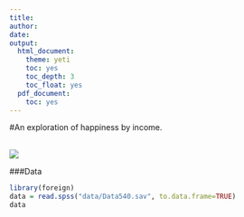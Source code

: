 ```yaml
---
title:
author: 
date: 
output:
  html_document:
    theme: yeti
    toc: yes
    toc_depth: 3
    toc_float: yes
  pdf_document:
    toc: yes
---
```

#An exploration of happiness by income.  
<br>

![](./mr-robot.jpg)

###Data
```r
library(foreign)
data = read.spss("data/Data540.sav", to.data.frame=TRUE)
data

```
